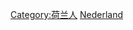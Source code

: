 {{Commonscat|People of the Netherlands by occupation}}

[[Category:荷兰人|Category:荷兰人]]
[[Category:各職業諸國人物|Nederland]]